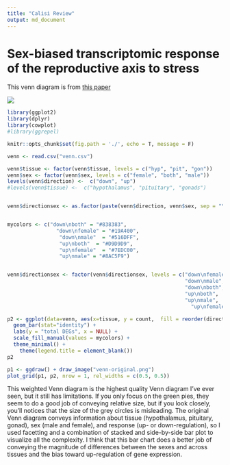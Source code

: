 ```yaml
---
title: "Calisi Review"
output: md_document
---
```


# Sex-biased transcriptomic response of the reproductive axis to stress

This venn diagram is from [this paper](https://www.sciencedirect.com/science/article/pii/S0018506X17302696?via%3Dihub)

![](calisi2018.png)

```r
library(ggplot2)
library(dplyr)
library(cowplot)
#library(ggrepel)

knitr::opts_chunk$set(fig.path = './', echo = T, message = F)
```

```r
venn <- read.csv("venn.csv")

venn$tissue <- factor(venn$tissue, levels = c("hyp", "pit", "gon"))
venn$sex <- factor(venn$sex, levels = c("female", "both", "male"))
levels(venn$direction) <-  c("down", "up")
#levels(venn$tissue) <-  c("hypothalamus", "pituitary", "gonads")


venn$directionsex <- as.factor(paste(venn$direction, venn$sex, sep = "\n"))


mycolors <- c("down\nboth" = "#838383",
                "down\nfemale" = "#19A400", 
                 "down\nmale"  = "#516DFF",
                 "up\nboth"  = "#D9D9D9",
                 "up\nfemale"  = "#7EDC00",
                 "up\nmale" = "#8AC5F9")  


venn$directionsex <- factor(venn$directionsex, levels = c("down\nfemale", 
                                                          "down\nmale",
                                                          "down\nboth",
                                                          "up\nboth",
                                                          "up\nmale",
                                                            "up\nfemale"))

p2 <- ggplot(data=venn, aes(x=tissue, y = count,  fill = reorder(directionsex, desc(directionsex)))) + 
  geom_bar(stat="identity") +
  labs(y = "total DEGs", x = NULL) +
  scale_fill_manual(values = mycolors) +
  theme_minimal() +
    theme(legend.title = element_blank())
p2 
```


```r
p1 <- ggdraw() + draw_image("venn-original.png")
plot_grid(p1, p2, nrow = 1, rel_widths = c(0.5, 0.5))
```

This weighted Venn diagram is the highest quality Venn diagram I’ve ever
seen, but it still has limitations. If you only focus on the green pies,
they seem to do a good job of conveying relative size, but if you look
closely, you’ll notices that the size of the grey circles is misleading.
The original Venn diagram conveys information about tissue
(hypothalamus, pituitary, gonad), sex (male and female), and response
(up- or down-regulation), so I used facetting and a combination of
stacked and side-by-side bar plot to visualize all the complexity. I
think that this bar chart does a better job of conveying the magnitude
of differences between the sexes and across tissues and the bias toward
up-regulation of gene expression. 